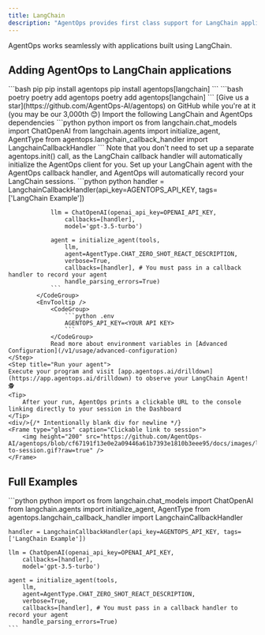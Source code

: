 ```yaml
---
title: LangChain
description: "AgentOps provides first class support for LangChain applications"
---
```



AgentOps works seamlessly with applications built using LangChain.

## Adding AgentOps to LangChain applications

<Steps>
	<Step title="Install the AgentOps SDK and the additional LangChain dependency">
		<CodeGroup>
			```bash pip
			pip install agentops
			pip install agentops[langchain]
			```
			```bash poetry
			poetry add agentops
			poetry add agentops[langchain]
			```
		</CodeGroup>
		<Check>[Give us a star](https://github.com/AgentOps-AI/agentops) on GitHub while you're at it (you may be our <span id="stars-text">3,000th</span> 😊)</Check>
	</Step>
	<Step title="Set up your import statements">
		Import the following LangChain and AgentOps dependencies
		<CodeGroup>
			```python python
			import os
			from langchain.chat_models import ChatOpenAI
			from langchain.agents import initialize_agent, AgentType
			from agentops.langchain_callback_handler import LangchainCallbackHandler
			```
		</CodeGroup>
	</Step>
	<Step title="Set up your LangChain handler to make the calls">
		<Tip>
			Note that you don't need to set up a separate agentops.init() call, as the LangChain callback handler will automatically initialize the AgentOps client for you.
		</Tip>
		Set up your LangChain agent with the AgentOps callback handler, and AgentOps will automatically record your LangChain sessions.
			<CodeGroup>
				```python python
				handler = LangchainCallbackHandler(api_key=AGENTOPS_API_KEY, tags=['LangChain Example'])



				llm = ChatOpenAI(openai_api_key=OPENAI_API_KEY,
					callbacks=[handler],
					model='gpt-3.5-turbo')

				agent = initialize_agent(tools,
					llm,
					agent=AgentType.CHAT_ZERO_SHOT_REACT_DESCRIPTION,
					verbose=True,
					callbacks=[handler], # You must pass in a callback handler to record your agent
					handle_parsing_errors=True)
				```
			</CodeGroup>
			<EnvTooltip />
				<CodeGroup>
					```python .env
					AGENTOPS_API_KEY=<YOUR API KEY>
					```
				</CodeGroup>
				Read more about environment variables in [Advanced Configuration](/v1/usage/advanced-configuration)
	</Step>
	<Step title="Run your agent">
	Execute your program and visit [app.agentops.ai/drilldown](https://app.agentops.ai/drilldown) to observe your LangChain Agent! 🕵️
	<Tip>
		After your run, AgentOps prints a clickable URL to the console linking directly to your session in the Dashboard
	</Tip>
	<div/>{/* Intentionally blank div for newline */}
	<Frame type="glass" caption="Clickable link to session">
		<img height="200" src="https://github.com/AgentOps-AI/agentops/blob/cf67191f13e0e2a09446a61b7393e1810b3eee95/docs/images/link-to-session.gif?raw=true" />
	</Frame>
</Step>
</Steps>

## Full Examples

<CodeGroup className="adjust-api-key">
	```python python
	import os
	from langchain.chat_models import ChatOpenAI
	from langchain.agents import initialize_agent, AgentType
	from agentops.langchain_callback_handler import LangchainCallbackHandler

	handler = LangchainCallbackHandler(api_key=AGENTOPS_API_KEY, tags=['LangChain Example'])

	llm = ChatOpenAI(openai_api_key=OPENAI_API_KEY,
		callbacks=[handler],
		model='gpt-3.5-turbo')

	agent = initialize_agent(tools,
		llm,
		agent=AgentType.CHAT_ZERO_SHOT_REACT_DESCRIPTION,
		verbose=True,
		callbacks=[handler], # You must pass in a callback handler to record your agent
		handle_parsing_errors=True)
	```
</CodeGroup>

<script type="module" src="/scripts/github_stars.js"></script>
<script type="module" src="/scripts/link_to_api_button.js"></script>
<script type="module" src="/scripts/scroll-img-fadein-animation.js"></script>
<script type="module" src="/scripts/button_heartbeat_animation.js"></script>
<script type="css" src="/styles/styles.css"></script>
<script type="module" src="/scripts/adjust_api_dynamically.js"></script>
